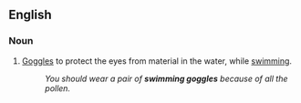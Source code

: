 ==English==

===Noun===
{{en-noun|sg=[[swimming]] [[goggle]]s|swimming goggles}}

# [[Goggles]] to protect the eyes from material in the water, while [[swim]]ming.
#: ''You should wear a pair of '''swimming goggles''' because of all the pollen.''